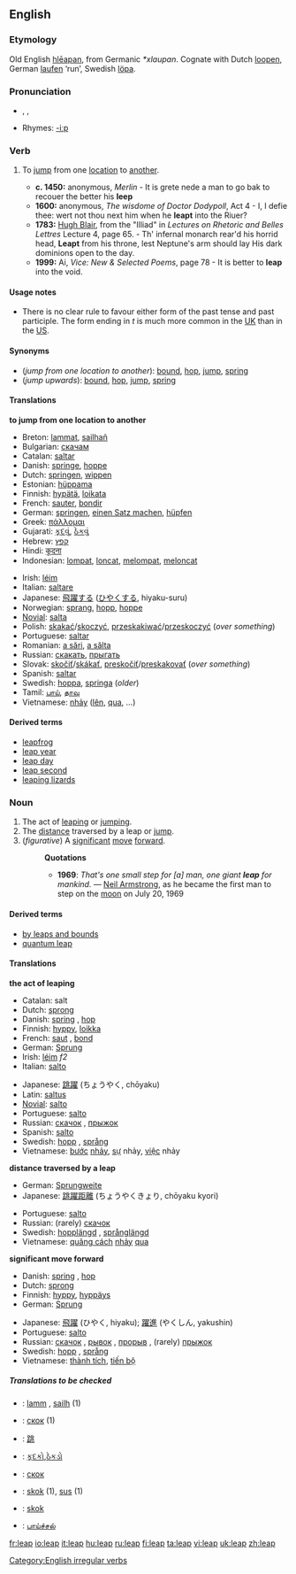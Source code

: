 ==English==

===Etymology===
Old English [[hleapan|hlēapan]], from Germanic ''*xlaupan''.  Cognate with Dutch [[loopen]], German [[laufen]] ‘run’, Swedish [[löpa]].

===Pronunciation===
* {{AHD|lēp}}, {{IPA|/liːp/}}, {{SAMPA|/li:p/}}
*Rhymes: [[Rhymes:English:-iːp|-iːp]]

===Verb===
[[Category:English irregular verbs]]
{{en-verb|leaps|leaping|'''[[leaped]]''' or '''[[leapt]]'''}}

# {{intransitive}} To [[jump]] from one [[location]] to [[another]].
#* '''c. 1450:''' anonymous, ''Merlin'' - It is grete nede a man to go bak to recouer the better his '''leep'''
#* '''1600:''' anonymous, ''The wisdome of Doctor Dodypoll'', Act 4 - I, I defie thee: wert not thou next him when he '''leapt''' into the Riuer?
#* '''1783:''' [[w:Hugh Blair|Hugh Blair]], from the "Illiad" in ''Lectures on Rhetoric and Belles Lettres'' Lecture 4, page 65. - Th' infernal monarch rear'd his horrid head, '''Leapt''' from his throne, lest Neptune's arm should lay His dark dominions open to the day.
#* '''1999:''' Ai, ''Vice: New & Selected Poems'', page 78 - It is better to '''leap''' into the void.

====Usage notes====
*There is no clear rule to favour either form of the past tense and past participle. The form ending in ''t'' is much more common in the [[UK]] than in the [[US]].

====Synonyms====
*(''jump from one location to another''): [[bound]], [[hop]], [[jump]], [[spring]]
*(''jump upwards''): [[bound]], [[hop]], [[jump]], [[spring]]

====Translations====
'''to jump from one location to another'''
{{top}}
*Breton: [[lammat]], [[sailhañ]]
*Bulgarian: [[скачам]]
*Catalan: [[saltar]]
*Danish: [[springe]], [[hoppe]]
*Dutch: [[springen]], [[wippen]]
*Estonian: [[hüppama]]
*Finnish: [[hypätä]], [[loikata]]
*French: [[sauter]], [[bondir]]
*German: [[springen]], [[einen Satz machen]], [[hüpfen]]
*Greek: [[πάλλομαι]]
*Gujarati: [[કૂદવું]], [[ઠેકવું]]
*Hebrew: [[קפץ]]
*Hindi: [[कूदना]]
*Indonesian: [[lompat]], [[loncat]], [[lompat|melompat]], [[loncat|meloncat]]
{{mid}}
*Irish: [[léim]]
*Italian: [[saltare]]
*Japanese: [[飛躍]]する ([[ひやく]]する, hiyaku-suru)
*Norwegian: [[sprang]], [[hopp]], [[hoppe]]
*[[Novial]]: [[salta]]
*Polish: [[skakać]]/[[skoczyć]], [[przeskakiwać]]/[[przeskoczyć]] (''over something'')
*Portuguese: [[saltar]]
*Romanian: [[a sări]], [[a sălta]]
*Russian: [[скакать]], [[прыгать]]
*Slovak: [[skočiť]]/[[skákať]], [[preskočiť]]/[[preskakovať]] (''over something'')
*Spanish: [[saltar]]
*Swedish: [[hoppa]], [[springa]] (''older'')
*Tamil: [[பாய்]], [[தாவு]]
*Vietnamese: [[nhảy]] ([[lên]], [[qua]], ...)
{{bottom}}

====Derived terms====
*[[leapfrog]]
*[[leap year]]
*[[leap day]]
*[[leap second]]
*[[leaping lizards]]

===Noun===
{{en-noun}}

#The act of [[leaping]] or [[jumping]].
#The [[distance]] traversed by a leap or [[jump]].
#(''figurative'') A [[significant]] [[move]] [[forward]].
#:'''Quotations'''
#:*'''1969''': ''That's one small step for [a] man, one giant '''leap''' for mankind.'' &mdash; [[w:Neil Armstrong|Neil Armstrong]], as he became the first man to step on the [[moon]] on July 20, 1969

====Derived terms====
*[[by leaps and bounds]]
*[[quantum leap]]

====Translations====
'''the act of leaping'''
{{top}}
*Catalan: salt
*Dutch: [[sprong]] {{m}}
*Danish: [[spring]] {{n}}, [[hop]] {{n}}
*Finnish: [[hyppy]], [[loikka]]
*French: [[saut]] {{m}}, [[bond#French|bond]] {{m}}
*German: [[Sprung]] {{m}}
*Irish: [[léim]] ''f2''
*Italian: [[salto#Spanish|salto]] {{m}}
{{mid}}
*Japanese: [[跳躍]] (ちょうやく, chōyaku)
*Latin: [[saltus]] {{m}}
*[[Novial]]: [[salto]]
*Portuguese: [[salto]] {{m}}
*Russian: [[скачок]] {{m}}, [[прыжок]] {{m}}
*Spanish: [[salto#Spanish|salto]] {{m}}
*Swedish: [[hopp]] {{n}}, [[språng]] {{n}}
*Vietnamese: [[bước]] [[nhảy]], [[sự]] nhảy, [[việc]] nhảy
{{bottom}}

'''distance traversed by a leap'''
{{top}}
*German: [[Sprungweite]] {{f}}
*Japanese: [[跳躍距離]] (ちょうやくきょり, chōyaku kyori)
{{mid}}
*Portuguese: [[salto]] {{m}}
*Russian: (rarely) [[скачок]] {{m}}
*Swedish: [[hopplängd]] {{c}}, [[språnglängd]] {{c}}
*Vietnamese: [[quãng cách]] [[nhảy]] [[qua]]
{{bottom}}

'''significant move forward'''
{{top}}
*Danish: [[spring]] {{n}}, [[hop]] {{n}}
*Dutch: [[sprong]] {{m}}
*Finnish: [[hyppy]], [[hyppäys]]
*German: [[Sprung]] {{m}}
{{mid}}
*Japanese: [[飛躍]] (ひやく, hiyaku); [[躍進]] (やくしん, yakushin)
*Portuguese: [[salto]] {{m}}
*Russian: [[скачок]] {{m}}, [[рывок]] {{m}}, [[прорыв]] {{m}}, (rarely) [[прыжок]] {{m}}
*Swedish: [[hopp]] {{n}}, [[språng]] {{n}}
*Vietnamese: [[thành tích]], [[tiến bộ]]
{{bottom}}

=====Translations to be checked=====
<!--Remove this section once all of the translations below have been moved into the tables above.-->
{{checktrans}}

*{{ttbc|Breton}}: [[lamm]] {{m}}, [[sailh]] {{m}} (1)
*{{ttbc|Bulgarian}}: [[скок]] {{m}} (1)
*{{ttbc|Chinese}}: [[跳]]
*{{ttbc|Gujarati}}: [[કૂદકો]],[[ઠેકડો]]
*{{ttbc|Macedonian}}: [[скок]]
*{{ttbc|Polish}}: [[skok]] {{m}} (1), [[sus#Polish|sus]] {{m}} (1)
*{{ttbc|Slovak}}: [[skok]]
*{{ttbc|Tamil}}: [[பாய்ச்சல்]]

[[fr:leap]]
[[io:leap]]
[[it:leap]]
[[hu:leap]]
[[ru:leap]]
[[fi:leap]]
[[ta:leap]]
[[vi:leap]]
[[uk:leap]]
[[zh:leap]]